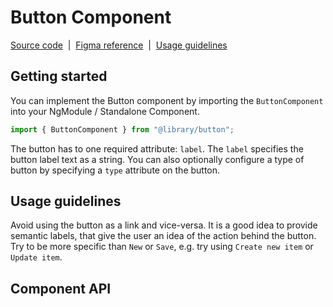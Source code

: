 
# Button Component

[Source code](https://github.com/andreaswissel/cypress-storybook-testing-talk/tree/main/projects/lego/src/components/Button)
&nbsp;|&nbsp;
[Figma reference](https://github.com/andreaswissel/cypress-storybook-testing-talk/tree/main/src/components/Button)
&nbsp;|&nbsp;
[Usage guidelines](#usage-guidelines)

<Meta of={ButtonStories} name="Overview" />

<Canvas>
  <Story of={ButtonStories.Default} />
</Canvas>

## Getting started

You can implement the Button component by importing the `ButtonComponent` into your NgModule / Standalone Component.

```ts
import { ButtonComponent } from "@library/button";
```

The button has to one required attribute: `label`. The `label` specifies the button label text as a string.
You can also optionally configure a type of button by specifying a `type` attribute on the button.

## Usage guidelines

Avoid using the button as a link and vice-versa. It is a good idea to provide semantic labels, that give the user an idea of the action behind the button. Try to be more specific than `New` or `Save`,
e.g. try using `Create new item` or `Update item`.

## Component API

<ArgsTable />
